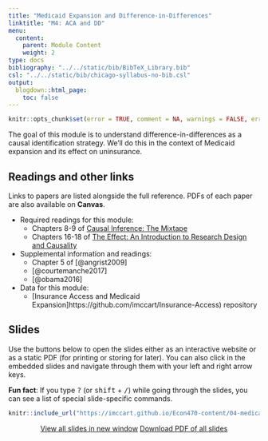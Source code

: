 ```yaml
---
title: "Medicaid Expansion and Difference-in-Differences"
linktitle: "M4: ACA and DD"
menu:
  content:
    parent: Module Content
    weight: 2
type: docs
bibliography: "../../static/bib/BibTeX_Library.bib"
csl: "../../static/bib/chicago-syllabus-no-bib.csl"
output:
  blogdown::html_page:
    toc: false
---
```


```r
knitr::opts_chunk$set(error = TRUE, comment = NA, warnings = FALSE, errors = FALSE, messages = FALSE, tidy = FALSE, echo = FALSE)
```

The goal of this module is to understand difference-in-differences as a causal identification strategy. We'll do this in the context of Medicaid expansion and its effect on uninsurance. 


## Readings and other links

Links to papers are listed alongside the full reference. PDFs of each paper are also available on **Canvas**.

- <i class="fas fa-book"></i> Required readings for this module:
    - Chapters 8-9 of [Causal Inference: The Mixtape](https://mixtape.scunning.com/)
    - Chapters 16-18 of [The Effect: An Introduction to Research Design and Causality](https://theeffectbook.net/)
- <i class="fas fa-external-link-square-alt"></i> Supplemental information and readings:
    - Chapter 5 of [@angrist2009]
    - [@courtemanche2017]
    - [@obama2016]    
- <i class="fa fa-database"></i> Data for this module:
    - [Insurance Access and Medicaid Expansion]https://github.com/imccart/Insurance-Access) repository


## Slides

Use the buttons below to open the slides either as an interactive website or as a static PDF (for printing or storing for later). You can also click in the embedded slides and navigate through them with your left and right arrow keys.

:::fyi
**Fun fact**: If you type <kbd>?</kbd> (or <kbd>shift</kbd> + <kbd>/</kbd>) while going through the slides, you can see a list of special slide-specific commands.
:::


<center>

```r
knitr::include_url("https://imccart.github.io/Econ470-content/04-medicaid-uninsurance.html")
```


<p><a class="btn btn-primary btn-lg" target="_blank" href="https://imccart.github.io/Econ470-content/04-medicaid-uninsurance.html"><i class="fas fa-external-link-alt"></i> View all slides in new window</a> <a class="btn btn-primary btn-lg" target="_blank" href="https://imccart.github.io/Econ470-content/04-medicaid-uninsurance.pdf" role="button"><i class="far fa-file-pdf"></i> Download PDF of all slides</a></p>

</center>

